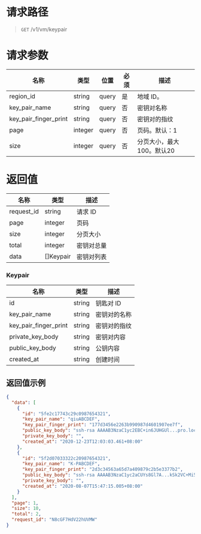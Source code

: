 
<style>.topic-content-wrap .topic-detail table thead th { word-break: keep-all; }</style>

# 请求路径
> `GET` /v1/vm/keypair


# 请求参数
名称 | 类型 | 位置 | 必须 | 描述
----- | ----- | ----- | ----- | -----
region_id            | string  | query | 是 | 地域 ID。
key_pair_name        | string  | query | 否 | 密钥对名称
key_pair_finger_print| string  | query | 否 | 密钥对的指纹
page                 | integer | query | 否 | 页码。默认：1
size                 | integer | query | 否 | 分页大小，最大100。默认20


# 返回值
名称 | 类型 | 描述 
----- | ----- | -----
request_id | string  | 请求 ID
page       | integer | 页码
size       | integer | 分页大小
total      | integer | 密钥对总量
data       | \[]Keypair | 密钥对列表

### Keypair
名称 | 类型 | 描述 
----- | ----- | -----
id                    | string | 钥匙对 ID
key_pair_name         | string | 密钥对的名称
key_pair_finger_print | string | 密钥对的指纹
private_key_body      | string | 密钥对内容
public_key_body       | string | 公钥内容
created_at            | string | 创建时间


## 返回值示例
```json
{
  "data": [
    {
      "id": "5fe2c17743c29c0987654321",
      "key_pair_name": "qiuABCDEF",
      "key_pair_finger_print": "177d3456e2263b990987d4601907ee7f",
      "public_key_body": "ssh-rsa AAAAB3NzaC1yc2EBC+in6JUHGUl...pro.local",
      "private_key_body": "",
      "created_at": "2020-12-23T12:03:03.461+08:00"
    },
    {
      "id": "5f2d07033322c20987654321",
      "key_pair_name": "K-PABCDEF",
      "key_pair_finger_print": "2d3c34563a65d7a409879c2b5e3377b2",
      "public_key_body": "ssh-rsa AAAAB3NzaC1yc2aCUYs8Gl7A...kSk2VC+Mi5BbRLCW/Z\n",
      "private_key_body": "",
      "created_at": "2020-08-07T15:47:15.005+08:00"
    }
  ],
  "page": 1,
  "size": 10,
  "total": 2,
  "request_id": "N8cGF7HdV22hUVMW"
}
```